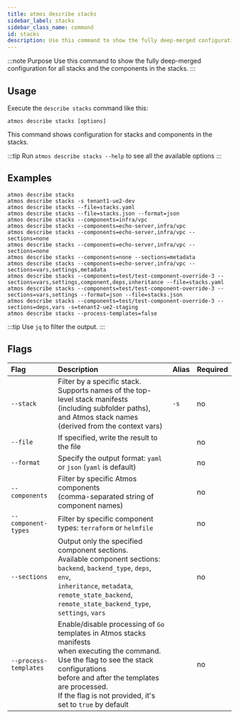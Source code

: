 ```yaml
---
title: atmos describe stacks
sidebar_label: stacks
sidebar_class_name: command
id: stacks
description: Use this command to show the fully deep-merged configuration for all stacks and the components in the stacks.
---
```


:::note Purpose
Use this command to show the fully deep-merged configuration for all stacks and the components in the stacks.
:::

<Screengrab title="atmos describe stacks --help" slug="atmos-describe-stacks--help" />

## Usage

Execute the `describe stacks` command like this:

```shell
atmos describe stacks [options]
```

This command shows configuration for stacks and components in the stacks.

:::tip
Run `atmos describe stacks --help` to see all the available options
:::

## Examples

```shell
atmos describe stacks
atmos describe stacks -s tenant1-ue2-dev
atmos describe stacks --file=stacks.yaml
atmos describe stacks --file=stacks.json --format=json
atmos describe stacks --components=infra/vpc
atmos describe stacks --components=echo-server,infra/vpc
atmos describe stacks --components=echo-server,infra/vpc --sections=none
atmos describe stacks --components=echo-server,infra/vpc --sections=none
atmos describe stacks --components=none --sections=metadata
atmos describe stacks --components=echo-server,infra/vpc --sections=vars,settings,metadata
atmos describe stacks --components=test/test-component-override-3 --sections=vars,settings,component,deps,inheritance --file=stacks.yaml
atmos describe stacks --components=test/test-component-override-3 --sections=vars,settings --format=json --file=stacks.json
atmos describe stacks --components=test/test-component-override-3 --sections=deps,vars -s=tenant2-ue2-staging
atmos describe stacks --process-templates=false
```

:::tip
Use `jq` to filter the output.
:::

## Flags

| Flag                  | Description                                                                                                                                                                                                                                                             | Alias | Required |
|:----------------------|:------------------------------------------------------------------------------------------------------------------------------------------------------------------------------------------------------------------------------------------------------------------------|:------|:---------|
| `--stack`             | Filter by a specific stack.<br/>Supports names of the top-level stack manifests<br/>(including subfolder paths),<br/>and Atmos stack names (derived from the context vars)                                                                                              | `-s`  | no       |
| `--file`              | If specified, write the result to the file                                                                                                                                                                                                                              |       | no       |
| `--format`            | Specify the output format: `yaml` or `json` (`yaml` is default)                                                                                                                                                                                                         |       | no       |
| `--components`        | Filter by specific Atmos components<br/>(comma-separated string of component names)                                                                                                                                                                                     |       | no       |
| `--component-types`   | Filter by specific component types: `terraform` or `helmfile`                                                                                                                                                                                                           |       | no       |
| `--sections`          | Output only the specified component sections.<br/>Available component sections: `backend`, `backend_type`, `deps`, `env`,<br/>`inheritance`, `metadata`, `remote_state_backend`,<br/>`remote_state_backend_type`, `settings`, `vars`                                    |       | no       |
| `--process-templates` | Enable/disable processing of `Go` templates in Atmos stacks manifests<br/>when executing the command.<br/>Use the flag to see the stack configurations<br/>before and after the templates are processed.<br/>If the flag is not provided, it's set to `true` by default |       | no       |
